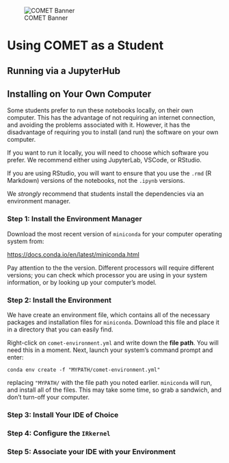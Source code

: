 ![COMET Banner](../media/banner_1.png)

# Using COMET as a Student

## Running via a JupyterHub

## Installing on Your Own Computer

Some students prefer to run these notebooks locally, on their own computer.  This has the advantage of not requiring an internet connection, and avoiding the problems associated with it.  However, it has the disadvantage of requiring you to install (and run) the software on your own computer.

If you want to run it locally, you will need to choose which software you prefer.  We recommend either using JupyterLab, VSCode, or RStudio.

:::{.callout-note}
If you are using RStudio, you will want to ensure that you use the `.rmd` (R Markdown) versions of the notebooks, not the `.ipynb` versions.
:::

We _strongly_ recommend that students install the dependencies via an environment manager.

### Step 1:  Install the Environment Manager

Download the most recent version of `miniconda` for your computer operating system from:

[https://docs.conda.io/en/latest/miniconda.html](https://docs.conda.io/en/latest/miniconda.html#latest-miniconda-installer-links)

:::{.callout-tip}
Pay attention to the the version.  Different processors will require different versions; you can check which processor you are using in your system information, or by looking up your computer's model.
:::

### Step 2: Install the Environment

We have create an environment file, which contains all of the necessary packages and installation files for `miniconda`.  Download this file and place it in a directory that you can easily find.

Right-click on `comet-environment.yml` and write down the **file path**.  You will need this in a moment.  Next, launch your system's command prompt and enter:

``` shell 
conda env create -f "MYPATH/comet-environment.yml"
```

replacing `"MYPATH/` with the file path you noted earlier.  `miniconda` will run, and install all of the files.  This may take some time, so grab a sandwich, and don't turn-off your computer.

### Step 3:  Install Your IDE of Choice

### Step 4:  Configure the `IRkernel`

### Step 5:  Associate your IDE with your Environment


